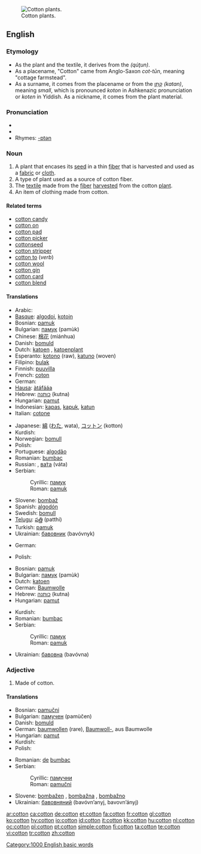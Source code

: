 [[Image:Cotton field outside Safford, Arizona.jpg|thumb|right|Cotton plants.]]
==English==
{{wikipedia|cotton}}

===Etymology===
* As the plant and the textile, it derives from the {{Ar.}} {{Arab|[[قطن]]}} ''(qúţun)''.
* As a placename, "Cotton" came from Anglo-Saxon ''cot-tūn'', meaning "cottage farmstead".
* As a surname, it comes from the placename or from the {{He.}} [[קתן|קָתָן]] ''(katan)'', meaning ''small'', which is pronounced ''koton'' in Ashkenazic pronunciation or ''koten'' in Yiddish. As a nickname, it comes from the plant material.

===Pronunciation===
* {{audio|en-us-cotton.ogg|Audio (US)}}
* {{IPA|/kɒtɛn/ (Aust,UK), /kɒɛn/ (UK)}}
* Rhymes: [[Rhymes:English:-ɒtən|-ɒtən]]

===Noun===
{{en-noun}}

# A plant that encases its [[seed]] in a thin [[fiber]] that is harvested and used as a [[fabric]] or [[cloth]].
# A type of plant used as a source of cotton fiber.
# The [[textile]] made from the [[fiber]] [[harvest]]ed from the cotton [[plant]].
# An item of clothing made from cotton.

====Related terms====
* [[cotton candy]]
* [[cotton on]]
* [[cotton pad]]
* [[cotton picker]]
* [[cottonseed]]
* [[cotton stripper]]
* [[cotton to]] (''verb'')
* [[cotton wool]]
* [[cotton gin]]
* [[cotton card]]
* [[cotton blend]]

====Translations====
{{trans-top|plant}}
* Arabic: {{Arab|[[قطن]]}} {{IPAchar|(quţn, qúţun)}} {{m}}
* [[Basque]]: [[algodoi]], [[kotoin]]
* Bosnian: [[pamuk#Bosnian|pamuk]] {{m}}
* Bulgarian: [[памук]] (pamùk) {{m}}
* Chinese: [[棉花]] (miánhua)
* Danish: [[bomuld]]
* Dutch: [[katoen]] {{m}}, [[katoenplant]] {{m}}
* Esperanto: [[kotono]] (raw), [[katuno]] (woven)
* Filipino: [[bulak]]
* Finnish: [[puuvilla]]
* French: [[coton]] {{m}}
* German: {{t|de|Baumwolle|f}}
* [[Hausa]]: [[àtáfááa]]
* Hebrew: [[כותנה]] (kutna) {{f}}
* Hungarian: [[pamut]]
* Indonesian: [[kapas]], [[kapuk]], [[katun]]
* Italian: [[cotone]] {{m}}
{{trans-mid}}
* Japanese: [[綿]] ([[わた]], wata), [[コットン]] (kotton)
* Kurdish: {{KUchar|[[لۆکه‌]]}}
* Norwegian: [[bomull]]
* Polish: {{t+|pl|bawełna|f}}
* Portuguese: [[algodão]] {{m}}
* Romanian: [[bumbac]] {{m}}
* Russian: {{t|ru|хлопок|tr=xlópok|m}}, [[вата|ва́та]] (váta) {{f}}
* Serbian:
*: Cyrillic: [[памук#Serbian|памук]] {{m}}
*: Roman: [[pamuk#Serbian|pamuk]] {{m}}
* Slovene: [[bombaž]] {{m}}
* Spanish: [[algodón]] {{m}}
* Swedish: [[bomull]]
* [[Telugu]]: [[పత్తి]] (patthi)
* Turkish: [[pamuk#Turkish|pamuk]]
* Ukrainian: [[бавовник]] (bavóvnyk) {{m}}
{{trans-bottom}}

{{trans-top|fiber}}
* German: {{t|de|Baumwolle|f}}
{{trans-mid}}
* Polish: {{t+|pl|bawełna|f}}
{{trans-bottom}}

{{trans-top|fabric}}
* Bosnian: [[pamuk#Bosnian|pamuk]] {{m}}
* Bulgarian: [[памук]] (pamùk) {{m}}
* Dutch: [[katoen]] {{n}}
* German: [[Baumwolle]] {{f}}
* Hebrew: [[כותנה]] (kutna) {{f}}
* Hungarian: [[pamut]]
{{trans-mid}}
* Kurdish: {{KUchar|[[لۆکه‌]]}}
* Romanian: [[bumbac]] {{n}}
* Serbian:
*: Cyrillic: [[памук#Serbian|памук]] {{m}}
*: Roman: [[pamuk#Serbian|pamuk]] {{m}}
* Ukrainian: [[бавовна]] (bavóvna) {{f}}
{{trans-bottom}}

===Adjective===
{{en-adj|-}}

# Made of cotton.

====Translations====
{{trans-top|made of cotton}}
* Bosnian: [[pamučni#Bosnian|pamučni]]
* Bulgarian: [[памучен]] (pamùčеn)
* Danish: [[bomuld]]
* German: [[baumwollen]] (rare), [[Baumwoll-]], aus Baumwolle
* Hungarian: [[pamut]]
* Kurdish: {{KUchar|[[لۆکه‌]]}}
* Polish: {{t-|pl|bawełniany}}
{{trans-mid}}
* Romanian: [[de]] [[bumbac]]
* Serbian:
*: Cyrillic: [[памучни#Serbian|памучни]]
*: Roman: [[pamučni#Serbian|pamučni]]
* Slovene: [[bombažen]] {{m}}, [[bombažna]] {{f}}, [[bombažno]] {{n}}
* Ukrainian: [[бавовняний]] (bavóvn’anyj, bavovn’ányj) {{m}}
{{trans-bottom}}

[[Category:1000 English basic words]]

[[ar:cotton]]
[[ca:cotton]]
[[de:cotton]]
[[et:cotton]]
[[fa:cotton]]
[[fr:cotton]]
[[gl:cotton]]
[[ko:cotton]]
[[hy:cotton]]
[[io:cotton]]
[[id:cotton]]
[[it:cotton]]
[[kk:cotton]]
[[hu:cotton]]
[[nl:cotton]]
[[oc:cotton]]
[[pl:cotton]]
[[pt:cotton]]
[[simple:cotton]]
[[fi:cotton]]
[[ta:cotton]]
[[te:cotton]]
[[vi:cotton]]
[[tr:cotton]]
[[zh:cotton]]